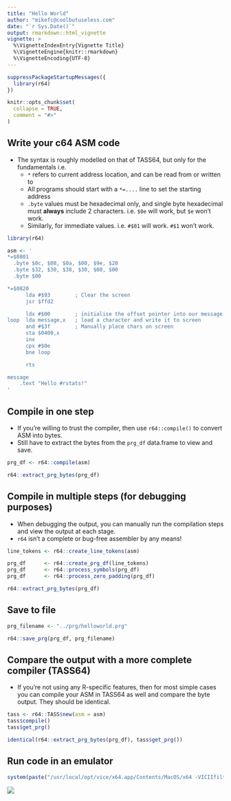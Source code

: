 ---
title: "Hello World"
author: "mikefc@coolbutuseless.com"
date: "`r Sys.Date()`"
output: rmarkdown::html_vignette
vignette: >
  %\VignetteIndexEntry{Vignette Title}
  %\VignetteEngine{knitr::rmarkdown}
  %\VignetteEncoding{UTF-8}
---

```{r setup, include = FALSE}
suppressPackageStartupMessages({
  library(r64)  
})

knitr::opts_chunk$set(
  collapse = TRUE,
  comment = "#>"
)
```

Write your c64 ASM code
------------------------------------------------------------------------------

* The syntax is roughly modelled on that of TASS64, but only for the fundamentals i.e.
    * `*` refers to current address location, and can be read from or written to
    * All programs should start with a `*=....` line to set the starting address
    * `.byte` values must be hexadecimal only, and single byte hexadecimal must **always**
      include 2 characters.  i.e. `$0e` will work, but `$e` won't work.
    * Similarly, for immediate values. i.e. `#$01` will work. `#$1` won't work.

```{r}
library(r64)

asm <- '
*=$0801
  .byte $0c, $08, $0a, $00, $9e, $20
  .byte $32, $30, $38, $30, $00, $00
  .byte $00

*=$0820
      lda #$93        ; Clear the screen
      jsr $ffd2

      ldx #$00        ; initialise the offset pointer into our message
loop  lda message,x   ; load a character and write it to screen 
      and #$3f        ; Manually place chars on screen
      sta $0400,x
      inx
      cpx #$0e
      bne loop

      rts

message
    .text "Hello #rstats!"
'
```


Compile in one step
------------------------------------------------------------------------------

* If you're willing to trust the compiler, then use `r64::compile()` to convert
  ASM into bytes.
* Still have to extract the bytes from the `prg_df` data.frame to view and save.

```{r}
prg_df <- r64::compile(asm)

r64::extract_prg_bytes(prg_df)
```



Compile in multiple steps (for debugging purposes)
------------------------------------------------------------------------------

* When debugging the output, you can manually run the compilation steps and
  view the output at each stage.
* `r64` isn't a complete or bug-free assembler by any means!

```{r}
line_tokens <- r64::create_line_tokens(asm)

prg_df      <- r64::create_prg_df(line_tokens)
prg_df      <- r64::process_symbols(prg_df)
prg_df      <- r64::process_zero_padding(prg_df)

r64::extract_prg_bytes(prg_df)
```


Save to file 
------------------------------------------------------------------------------

```{r eval=FALSE}
prg_filename <- "../prg/helloworld.prg"

r64::save_prg(prg_df, prg_filename)
```


Compare the output with a more complete compiler (TASS64)
------------------------------------------------------------------------------

* If you're not using any R-specific features, then for most simple cases you
  can compile your ASM in TASS64 as well and compare the byte output. They 
  should be identical.

```{r eval=FALSE}
tass <- r64::TASS$new(asm = asm)
tass$compile()
tass$get_prg()

identical(r64::extract_prg_bytes(prg_df), tass$get_prg())
```



Run code in an emulator
------------------------------------------------------------------------------

```{r eval=FALSE}
system(paste("/usr/local/opt/vice/x64.app/Contents/MacOS/x64 -VICIIfilter 0 -silent", prg_filename), wait=FALSE)
```


![](img/helloworld.gif)
